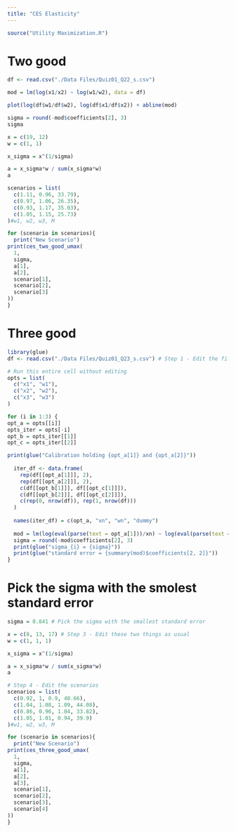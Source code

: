```yaml
---
title: "CES Elasticity"
---
```


```r
source("Utility Maximization.R")
```


# Two good
```r
df <- read.csv("./Data Files/Quiz01_Q22_s.csv")

mod = lm(log(x1/x2) ~ log(w1/w2), data = df)
```
```r
plot(log(df$w1/df$w2), log(df$x1/df$x2)) + abline(mod)
```

```r
sigma = round(-mod$coefficients[2], 3)
sigma
```
```r
x = c(19, 12)
w = c(1, 1)

x_sigma = x^(1/sigma)

a = x_sigma*w / sum(x_sigma*w)
a
```
```r
scenarios = list(
  c(1.11, 0.96, 33.79),
  c(0.97, 1.06, 26.35),
  c(0.93, 1.17, 35.03),
  c(1.05, 1.15, 25.73)
)#w1, w2, w3, M

for (scenario in scenarios){
  print("New Scenario")
print(ces_two_good_umax(
  1,
  sigma,
  a[1],
  a[2],
  scenario[1],
  scenario[2],
  scenario[3]
))
}
```

# Three good

```r
library(glue)
df <- read.csv("./Data Files/Quiz01_Q23_s.csv") # Step 1 - Edit the file path
```


```r
# Run this entire cell without editing
opts = list(
  c("x1", "w1"),
  c("x2", "w2"),
  c("x3", "w3")
)

for (i in 1:3) {
opt_a = opts[[i]]
opts_iter = opts[-i]
opt_b = opts_iter[[1]]
opt_c = opts_iter[[2]]

print(glue("Calibration holding {opt_a[1]} and {opt_a[2]}"))
  
  iter_df <- data.frame(
    rep(df[[opt_a[1]]], 2),
    rep(df[[opt_a[2]]], 2),
    c(df[[opt_b[1]]], df[[opt_c[1]]]),
    c(df[[opt_b[2]]], df[[opt_c[2]]]),
    c(rep(0, nrow(df)), rep(1, nrow(df)))
  )
  
  names(iter_df) = c(opt_a, "xn", "wn", "dummy")
  
  mod = lm(log(eval(parse(text = opt_a[1]))/xn) ~ log(eval(parse(text = opt_a[2]))/wn) + dummy, data = iter_df)
  sigma = round(-mod$coefficients[2], 3)
  print(glue("sigma_{i} = {sigma}"))
  print(glue("standard error = {summary(mod)$coefficients[2, 2]}"))
}
```
# Pick the sigma with the smolest standard error

```r
sigma = 0.841 # Pick the sigma with the smallest standard error
```


```r
x = c(8, 13, 17) # Step 3 - Edit these two things as usual
w = c(1, 1, 1)

x_sigma = x^(1/sigma)

a = x_sigma*w / sum(x_sigma*w)
a
```
```r
# Step 4 - Edit the scenarios
scenarios = list( 
  c(0.92, 1, 0.9, 40.66),
  c(1.04, 1.08, 1.09, 44.08),
  c(0.86, 0.96, 1.04, 33.82),
  c(1.05, 1.01, 0.94, 39.9)
)#w1, w2, w3, M

for (scenario in scenarios){
  print("New Scenario")
print(ces_three_good_umax(
  1,
  sigma,
  a[1],
  a[2],
  a[3],
  scenario[1],
  scenario[2],
  scenario[3],
  scenario[4]
))
}
```

